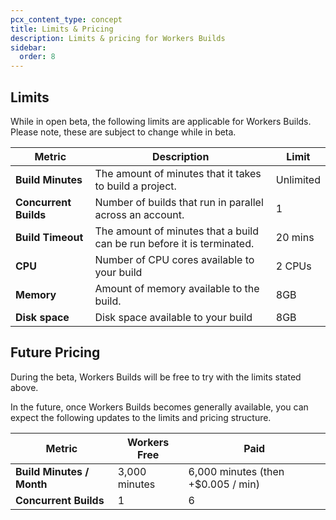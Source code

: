 ```yaml
---
pcx_content_type: concept
title: Limits & Pricing
description: Limits & pricing for Workers Builds
sidebar:
  order: 8
---
```


## Limits

While in open beta, the following limits are applicable for Workers Builds. Please note, these are subject to change while in beta.

| Metric                | Description                                                            | Limit     |
| --------------------- | ---------------------------------------------------------------------- | --------- |
| **Build Minutes**     | The amount of minutes that it takes to build a project.                | Unlimited |
| **Concurrent Builds** | Number of builds that run in parallel across an account.               | 1         |
| **Build Timeout**     | The amount of minutes that a build can be run before it is terminated. | 20 mins   |
| **CPU**               | Number of CPU cores available to your build                            | 2 CPUs    |
| **Memory**            | Amount of memory available to the build.                               | 8GB       |
| **Disk space**        | Disk space available to your build                                     | 8GB       |

## Future Pricing

During the beta, Workers Builds will be free to try with the limits stated above.

In the future, once Workers Builds becomes generally available, you can expect the following updates to the limits and pricing structure.

| Metric                    | Workers Free  | Paid                               |
| ------------------------- | ------------- | ---------------------------------- |
| **Build Minutes / Month** | 3,000 minutes | 6,000 minutes (then +$0.005 / min) |
| **Concurrent Builds**     | 1             | 6                                  |

